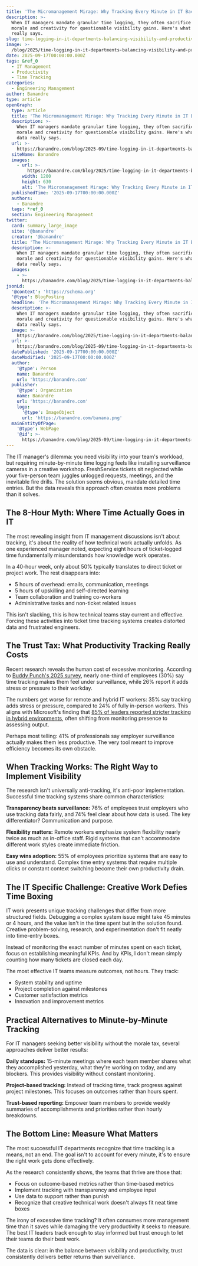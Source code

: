 ```yaml
---
title: 'The Micromanagement Mirage: Why Tracking Every Minute in IT Backfires'
description: >-
  When IT managers mandate granular time logging, they often sacrifice team
  morale and creativity for questionable visibility gains. Here's what the data
  really says.
slug: time-logging-in-it-departments-balancing-visibility-and-productivity
image: >-
  /blog/2025/time-logging-in-it-departments-balancing-visibility-and-productivity.webp
date: 2025-09-17T00:00:00.000Z
tags: &ref_0
  - IT Management
  - Productivity
  - Time Tracking
categories:
  - Engineering Management
author: Banandre
type: article
openGraph:
  type: article
  title: 'The Micromanagement Mirage: Why Tracking Every Minute in IT Backfires'
  description: >-
    When IT managers mandate granular time logging, they often sacrifice team
    morale and creativity for questionable visibility gains. Here's what the
    data really says.
  url: >-
    https://banandre.com/blog/2025-09/time-logging-in-it-departments-balancing-visibility-and-productivity
  siteName: Banandre
  images:
    - url: >-
        https://banandre.com/blog/2025/time-logging-in-it-departments-balancing-visibility-and-productivity.webp
      width: 1200
      height: 630
      alt: 'The Micromanagement Mirage: Why Tracking Every Minute in IT Backfires'
  publishedTime: '2025-09-17T00:00:00.000Z'
  authors:
    - Banandre
  tags: *ref_0
  section: Engineering Management
twitter:
  card: summary_large_image
  site: '@banandre'
  creator: '@banandre'
  title: 'The Micromanagement Mirage: Why Tracking Every Minute in IT Backfires'
  description: >-
    When IT managers mandate granular time logging, they often sacrifice team
    morale and creativity for questionable visibility gains. Here's what the
    data really says.
  images:
    - >-
      https://banandre.com/blog/2025/time-logging-in-it-departments-balancing-visibility-and-productivity.webp
jsonLd:
  '@context': 'https://schema.org'
  '@type': BlogPosting
  headline: 'The Micromanagement Mirage: Why Tracking Every Minute in IT Backfires'
  description: >-
    When IT managers mandate granular time logging, they often sacrifice team
    morale and creativity for questionable visibility gains. Here's what the
    data really says.
  image: >-
    https://banandre.com/blog/2025/time-logging-in-it-departments-balancing-visibility-and-productivity.webp
  url: >-
    https://banandre.com/blog/2025-09/time-logging-in-it-departments-balancing-visibility-and-productivity
  datePublished: '2025-09-17T00:00:00.000Z'
  dateModified: '2025-09-17T00:00:00.000Z'
  author:
    '@type': Person
    name: Banandre
    url: 'https://banandre.com'
  publisher:
    '@type': Organization
    name: Banandre
    url: 'https://banandre.com'
    logo:
      '@type': ImageObject
      url: 'https://banandre.com/banana.png'
  mainEntityOfPage:
    '@type': WebPage
    '@id': >-
      https://banandre.com/blog/2025-09/time-logging-in-it-departments-balancing-visibility-and-productivity
---
```


The IT manager's dilemma: you need visibility into your team's workload, but requiring minute-by-minute time logging feels like installing surveillance cameras in a creative workshop. FreshService tickets sit neglected while your five-person team juggles unlogged requests, meetings, and the inevitable fire drills. The solution seems obvious, mandate detailed time entries. But the data reveals this approach often creates more problems than it solves.

## The 8-Hour Myth: Where Time Actually Goes in IT

The most revealing insight from IT management discussions isn't about tracking, it's about the reality of how technical work actually unfolds. As one experienced manager noted, expecting eight hours of ticket-logged time fundamentally misunderstands how knowledge work operates.

In a 40-hour week, only about 50% typically translates to direct ticket or project work. The rest disappears into:

- 5 hours of overhead: emails, communication, meetings
- 5 hours of upskilling and self-directed learning
- Team collaboration and training co-workers
- Administrative tasks and non-ticket related issues


This isn't slacking, this is how technical teams stay current and effective. Forcing these activities into ticket time tracking systems creates distorted data and frustrated engineers.

## The Trust Tax: What Productivity Tracking Really Costs

Recent research reveals the human cost of excessive monitoring. According to [Buddy Punch's 2025 survey](https://buddypunch.com/research-insights/time-tracking-and-trust-what-todays-employees-really-think/), nearly one-third of employees (30%) say time tracking makes them feel under surveillance, while 26% report it adds stress or pressure to their workday.

The numbers get worse for remote and hybrid IT workers: 35% say tracking adds stress or pressure, compared to 24% of fully in-person workers. This aligns with Microsoft's finding that [85% of leaders reported stricter tracking in hybrid environments](https://www.microsoft.com/en-us/worklab/work-trend-index/great-expectations-making-hybrid-work-work), often shifting from monitoring presence to assessing output.

Perhaps most telling: 41% of professionals say employer surveillance actually makes them less productive. The very tool meant to improve efficiency becomes its own obstacle.

## When Tracking Works: The Right Way to Implement Visibility

The research isn't universally anti-tracking, it's anti-poor implementation. Successful time tracking systems share common characteristics:

**Transparency beats surveillance:** 76% of employees trust employers who use tracking data fairly, and 74% feel clear about how data is used. The key differentiator? Communication and purpose.

**Flexibility matters:** Remote workers emphasize system flexibility nearly twice as much as in-office staff. Rigid systems that can't accommodate different work styles create immediate friction.

**Easy wins adoption:** 55% of employees prioritize systems that are easy to use and understand. Complex time entry systems that require multiple clicks or constant context switching become their own productivity drain.


## The IT Specific Challenge: Creative Work Defies Time Boxing

IT work presents unique tracking challenges that differ from more structured fields. Debugging a complex system issue might take 45 minutes or 4 hours, and the value isn't in the time spent but in the solution found. Creative problem-solving, research, and experimentation don't fit neatly into time-entry boxes.

Instead of monitoring the exact number of minutes spent on each ticket, focus on establishing meaningful KPIs. And by KPIs, I don't mean simply counting how many tickets are closed each day.

The most effective IT teams measure outcomes, not hours. They track:
- System stability and uptime
- Project completion against milestones
- Customer satisfaction metrics
- Innovation and improvement metrics

## Practical Alternatives to Minute-by-Minute Tracking

For IT managers seeking better visibility without the morale tax, several approaches deliver better results:

**Daily standups:** 15-minute meetings where each team member shares what they accomplished yesterday, what they're working on today, and any blockers. This provides visibility without constant monitoring.

**Project-based tracking:** Instead of tracking time, track progress against project milestones. This focuses on outcomes rather than hours spent.

**Trust-based reporting:** Empower team members to provide weekly summaries of accomplishments and priorities rather than hourly breakdowns.


## The Bottom Line: Measure What Matters

The most successful IT departments recognize that time tracking is a means, not an end. The goal isn't to account for every minute, it's to ensure the right work gets done effectively.

As the research consistently shows, the teams that thrive are those that:
- Focus on outcome-based metrics rather than time-based metrics
- Implement tracking with transparency and employee input
- Use data to support rather than punish
- Recognize that creative technical work doesn't always fit neat time boxes

The irony of excessive time tracking? It often consumes more management time than it saves while damaging the very productivity it seeks to measure. The best IT leaders track enough to stay informed but trust enough to let their teams do their best work.

The data is clear: in the balance between visibility and productivity, trust consistently delivers better returns than surveillance.
